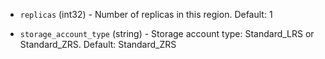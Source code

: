 <!-- Code generated from the comments of the TargetRegion struct in builder/azure/chroot/shared_image_gallery_destination.go; DO NOT EDIT MANUALLY -->

- `replicas` (int32) - Number of replicas in this region. Default: 1

- `storage_account_type` (string) - Storage account type: Standard_LRS or Standard_ZRS. Default: Standard_ZRS

<!-- End of code generated from the comments of the TargetRegion struct in builder/azure/chroot/shared_image_gallery_destination.go; -->
